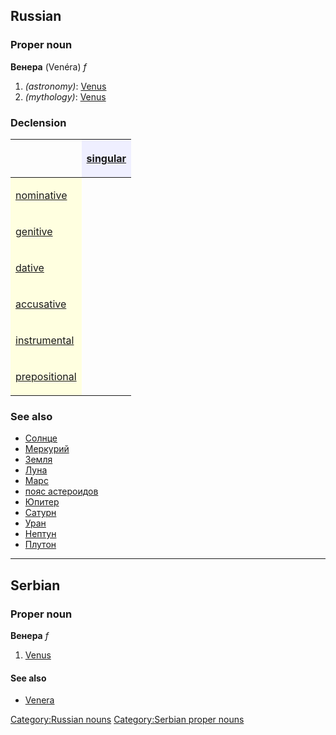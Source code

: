 ==Russian==
[[Category:Russian nouns]]
===Proper noun===
'''Венера''' (Venéra) ''f''

#''(astronomy)'': [[Venus]]
#''(mythology)'': [[Venus]]

===Declension===
{| border="1" cellpadding="4" cellspacing="0"
!
! style="background-color: #EFEFFF" align="center"|[[singular]]
|-
! style="background-color: #FFFFE0" align="left"|[[nominative case|nominative]]
| align="center"|{{RUchar|Вене́ра}}
|-
! style="background-color: #FFFFE0" align="left"|[[genitive case|genitive]]
| align="center"|{{RUchar|Вене́ры}}
|-
! style="background-color: #FFFFE0" align="left"|[[dative case|dative]]
| align="center"|{{RUchar|Вене́ре}}
|-
! style="background-color: #FFFFE0" align="left"|[[accusative case|accusative]]
| align="center"|{{RUchar|Вене́ру}}
|-
! style="background-color: #FFFFE0" align="left"|[[instrumental case|instrumental]]
| align="center"|{{RUchar|Вене́рой, Вене́рою}}
|-
! style="background-color: #FFFFE0" align="left"|[[prepositional case|prepositional]]
| align="center"|{{RUchar|о Вене́ре}}
|}

===See also===
*[[Солнце]]
*[[Меркурий]]
*[[Земля]]
*[[Луна]]
*[[Марс]]
*[[пояс астероидов]]
*[[Юпитер]]
*[[Сатурн]]
*[[Уран]]
*[[Нептун]]
*[[Плутон]]


----

==Serbian==
===Proper noun===
'''Венера''' ''f''
#[[Venus]]
====See also====
*[[Venera]]
[[Category:Serbian proper nouns]]